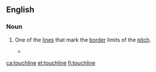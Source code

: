 ==English==

===Noun===
{{en-noun}}

# {{context|sports|lang=en}} One of the [[line]]s that mark the [[border]] limits of the [[pitch]].
#*{{quote-news
|year=2012
|date=April 21
|author=Jonathan Jurejko
|title=Newcastle 3-0 Stoke
|work=BBC Sport
|url=http://www.bbc.co.uk/sport/0/football/17711736
|page=
|passage=French winger Hatem Ben Arfa has also taken plenty of plaudits recently and he was the architect of the opening goal with some superb trickery on the left '''touchline'''.}}

[[ca:touchline]]
[[et:touchline]]
[[fi:touchline]]